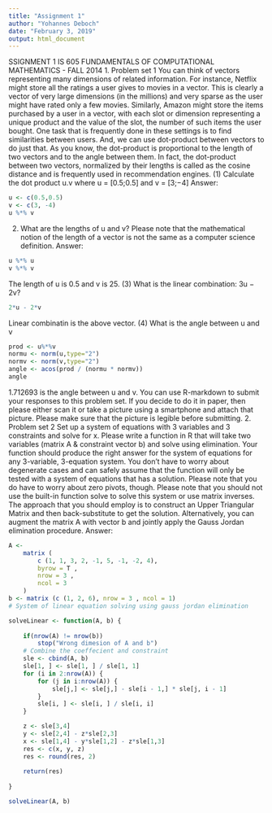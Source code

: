 ```yaml
---
title: "Assignment 1"
author: "Yohannes Deboch"
date: "February 3, 2019"
output: html_document
---
```


SSIGNMENT 1
IS 605 FUNDAMENTALS OF COMPUTATIONAL MATHEMATICS - FALL 2014
1. Problem set 1
You can think of vectors representing many dimensions of related information. For
instance, Netflix might store all the ratings a user gives to movies in a vector. This is
clearly a vector of very large dimensions (in the millions) and very sparse as the user might
have rated only a few movies. Similarly, Amazon might store the items purchased by a user
in a vector, with each slot or dimension representing a unique product and the value of the
slot, the number of such items the user bought. One task that is frequently done in these
settings is to find similarities between users. And, we can use dot-product between vectors
to do just that. As you know, the dot-product is proportional to the length of two vectors
and to the angle between them. In fact, the dot-product between two vectors, normalized
by their lengths is called as the cosine distance and is frequently used in recommendation
engines.
(1) Calculate the dot product u.v where u = [0.5;0.5] and v = [3;−4]
Answer:
```r
u <- c(0.5,0.5)
v <- c(3, -4)
u %*% v
```

(2) What are the lengths of u and v? Please note that the mathematical notion of the
length of a vector is not the same as a computer science definition.
Answer:
```r
u %*% u
v %*% v
```
The length of u is 0.5 and v is 25.
(3) What is the linear combination: 3u − 2v?
```r
2*u - 2*v
```
Linear combinatin is the above vector.
(4) What is the angle between u and v

```r
prod <- u%*%v 
normu <- norm(u,type="2")
normv <- norm(v,type="2")
angle <- acos(prod / (normu * normv))
angle
```
1.712693 is the angle between u and v.
You can use R-markdown to submit your responses to this problem set. If you decide to
do it in paper, then please either scan it or take a picture using a smartphone and attach
that picture. Please make sure that the picture is legible before submitting.
2. Problem set 2
Set up a system of equations with 3 variables and 3 constraints and solve for x. Please
write a function in R that will take two variables (matrix A & constraint vector b) and
solve using elimination. Your function should produce the right answer for the system of
equations for any 3-variable, 3-equation system. You don’t have to worry about degenerate
cases and can safely assume that the function will only be tested with a system of equations
that has a solution. Please note that you do have to worry about zero pivots, though. Please
note that you should not use the built-in function solve to solve this system or use matrix
inverses. The approach that you should employ is to construct an Upper Triangular Matrix
and then back-substitute to get the solution. Alternatively, you can augment the matrix
A with vector b and jointly apply the Gauss Jordan elimination procedure.
Answer:
```r
A <-
    matrix (
        c (1, 1, 3, 2, -1, 5, -1, -2, 4),
        byrow = T ,
        nrow = 3 ,
        ncol = 3
    )
b <- matrix (c (1, 2, 6), nrow = 3 , ncol = 1)
# System of linear equation solving using gauss jordan elimination

solveLinear <- function(A, b) {
    
    if(nrow(A) != nrow(b))
        stop("Wrong dimesion of A and b")
    # Combine the coeffecient and constraint
    sle <- cbind(A, b)
    sle[1, ] <- sle[1, ] / sle[1, 1]
    for (i in 2:nrow(A)) {
        for (j in i:nrow(A)) {
            sle[j,] <- sle[j,] - sle[i - 1,] * sle[j, i - 1]
        }
        sle[i, ] <- sle[i, ] / sle[i, i]
    }

    z <- sle[3,4]
    y <- sle[2,4] - z*sle[2,3]
    x <- sle[1,4] - y*sle[1,2] - z*sle[1,3]
    res <- c(x, y, z)
    res <- round(res, 2)
    
    return(res)
    
}

solveLinear(A, b)

```
